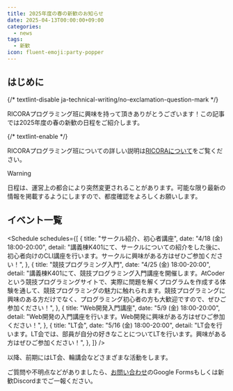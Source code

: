 ```yaml
---
title: 2025年度の春の新歓のお知らせ
date: 2025-04-13T00:00:00+09:00
categories:
  - news
tags:
  - 新歓
icon: fluent-emoji:party-popper
---
```



## はじめに

{/* textlint-disable ja-technical-writing/no-exclamation-question-mark */}

RICORAプログラミング班に興味を持って頂きありがとうございます！この記事では2025年度の春の新歓の日程をご紹介します。

{/* textlint-enable */}

RICORAプログラミング班についての詳しい説明は[RICORAについて](/about)をご覧ください。

> [!warning]
> 日程は、運営上の都合により突然変更されることがあります。可能な限り最新の情報を掲載するようにしますので、都度確認をよろしくお願いします。

## イベント一覧

<Schedule
  schedules={[
    {
      title: "サークル紹介、初心者講座",
      date: "4/18 (金) 18:00-20:00",
      detail:
        "講義棟K401にて、サークルについての紹介をした後に、初心者向けのCLI講座を行います。サークルに興味がある方はぜひご参加ください！",
    },
    {
      title: "競技プログラミング入門",
      date: "4/25 (金) 18:00-20:00",
      detail:
        "講義棟K401にて、競技プログラミング入門講座を開催します。AtCoderという競技プログラミングサイトで、実際に問題を解くプログラムを作成する体験を通して、競技プログラミングの魅力に触れられます。競技プログラミングに興味のある方だけでなく、プログラミング初心者の方も大歓迎ですので、ぜひご参加ください！",
    },
    {
      title: "Web開発入門講座",
      date: "5/9 (金) 18:00-20:00",
      detail: "Web開発の入門講座を行います。Web開発に興味がある方はぜひご参加ください！",
    },
    {
      title: "LT会",
      date: "5/16 (金) 18:00-20:00",
      detail:
        "LT会を行います。LT会では、部員が自分の好きなことについてLTを行います。興味がある方はぜひご参加ください！",
    },
  ]}
/>

以降、前期にはLT会、輪講会などさまざまな活動をします。

ご質問や不明点などがありましたら、[お問い合わせ](/contact/)のGoogle Formsもしくは新歓Discordまでご一報ください。
